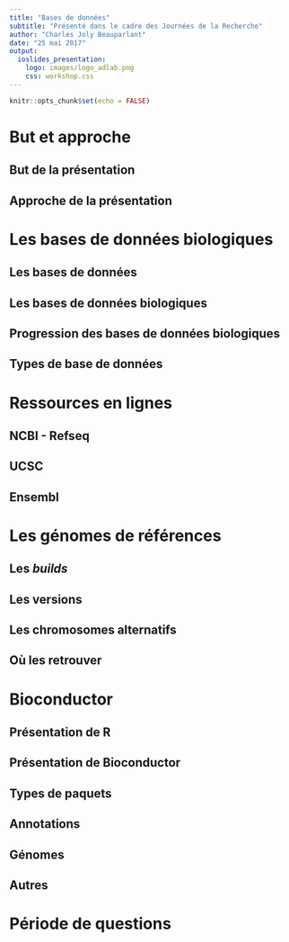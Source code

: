 ```yaml
---
title: "Bases de données"
subtitle: "Présenté dans le cadre des Journées de la Recherche"
author: "Charles Joly Beauparlant"
date: "25 mai 2017"
output: 
  ioslides_presentation:
    logo: images/logo_adlab.png
    css: workshop.css
---
```


```r
knitr::opts_chunk$set(echo = FALSE)
```

# But et approche

## But de la présentation

## Approche de la présentation

# Les bases de données biologiques

## Les bases de données

## Les bases de données biologiques

## Progression des bases de données biologiques

## Types de base de données

# Ressources en lignes

## NCBI - Refseq

## UCSC

## Ensembl

# Les génomes de références

## Les *builds*

## Les versions

## Les chromosomes alternatifs

## Où les retrouver

# Bioconductor

## Présentation de R

## Présentation de Bioconductor

## Types de paquets

## Annotations

## Génomes

## Autres

# Période de questions

